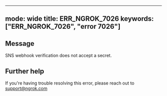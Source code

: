 
---
mode: wide
title: ERR_NGROK_7026
keywords: ["ERR_NGROK_7026", "error 7026"]
---

## Message
SNS webhook verification does not accept a secret.




## Further help
If you're having trouble resolving this error, please reach out to [support@ngrok.com](mailto:support@ngrok.com?subject=Help%20with%20ERR_NGROK_7026)


